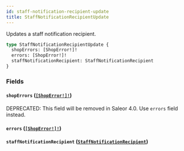```yaml
---
id: staff-notification-recipient-update
title: StaffNotificationRecipientUpdate
---
```


Updates a staff notification recipient.

```graphql
type StaffNotificationRecipientUpdate {
  shopErrors: [ShopError!]!
  errors: [ShopError!]!
  staffNotificationRecipient: StaffNotificationRecipient
}
```

### Fields

#### `shopErrors` ([`[ShopError!]!`](/docs/developer/api-reference/objects/shop-error))

<span class="badge badge--warning">DEPRECATED: This field will be removed in Saleor 4.0. Use `errors` field instead.</span>

#### `errors` ([`[ShopError!]!`](/docs/developer/api-reference/objects/shop-error))

#### `staffNotificationRecipient` ([`StaffNotificationRecipient`](/docs/developer/api-reference/objects/staff-notification-recipient))
